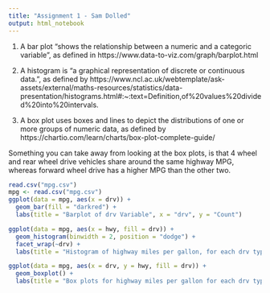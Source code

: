 ---
title: "Assignment 1 - Sam Dolled"
output: html_notebook
---

1) A bar plot "shows the relationship between a numeric and a categoric variable", as defined in https://www.data-to-viz.com/graph/barplot.html

2) A histogram is "a graphical representation of discrete or continuous data.", as defined by https://www.ncl.ac.uk/webtemplate/ask-assets/external/maths-resources/statistics/data-presentation/histograms.html#:~:text=Definition,of%20values%20divided%20into%20intervals.

3) A box plot uses boxes and lines to depict the distributions of one or more groups of numeric data, as defined by https://chartio.com/learn/charts/box-plot-complete-guide/

Something you can take away from looking at the box plots, is that 4 wheel and rear wheel drive vehicles share around the same highway MPG, whereas forward wheel drive has a higher MPG than the other two.

```{r}
read.csv("mpg.csv")
mpg <- read.csv("mpg.csv")
ggplot(data = mpg, aes(x = drv)) +
  geom_bar(fill = "darkred") +
  labs(title = "Barplot of drv Variable", x = "drv", y = "Count")

ggplot(data = mpg, aes(x = hwy, fill = drv)) +
  geom_histogram(binwidth = 2, position = "dodge") +
  facet_wrap(~drv) +
  labs(title = "Histogram of highway miles per gallon, for each drv type", x = "Highway MPG", y = "Frequency")

ggplot(data = mpg, aes(x = drv, y = hwy, fill = drv)) +
  geom_boxplot() +
  labs(title = "Box plots for highway miles per gallon for each drv type", x = "drv", y = "Highway MPG")

```

